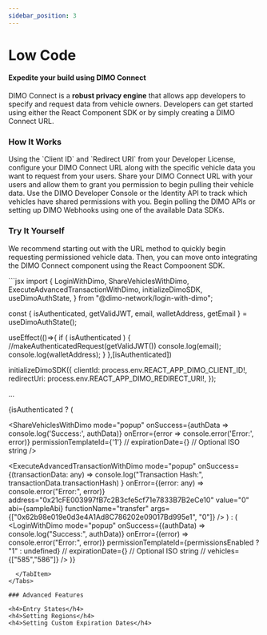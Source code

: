 ```yaml
---
sidebar_position: 3
---
```



# Low Code

<h4>Expedite your build using DIMO Connect</h4>

DIMO Connect is a **robust privacy engine** that allows app developers to
specify and request data from vehicle owners. Developers can get started using
either the React Component SDK or by simply creating a DIMO Connect URL.

### How It Works

<Stepper>
  <Step title="Configure Your URL" image="/img/ConfigureConnectURL.png">
    Using the `Client ID` and `Redirect URI` from your Developer License, configure your DIMO Connect URL along with the specific vehicle data you want to request from your users.
  </Step>

<Step title="Share with Users" image="/img/ShareWithUsers.png">
  Share your DIMO Connect URL with your users and allow them to grant you
  permission to begin pulling their vehicle data.
</Step>

<Step title="Check Vehicle Status" image="/img/VehiclesTable.png">
  Use the DIMO Developer Console or the Identity API to track which vehicles
  have shared permissions with you.
</Step>

  <Step title="Start Getting Data" image="/img/TelemetrySample.png">
    Begin polling the DIMO APIs or setting up DIMO Webhooks using one of the available Data SDKs.
  </Step>
</Stepper>

### Try It Yourself

We recommend starting out with the URL method to quickly begin requesting
permissioned vehicle data. Then, you can move onto integrating the DIMO Connect
component using the React Compoonent SDK.

<Tabs>
  <TabItem value="URL Method" label="URL Method">
    <DimoUrlBuilder />
  </TabItem>
  <TabItem value="SDK Method" label="SDK Method">
  ```jsx
  import {
    LoginWithDimo,
    ShareVehiclesWithDimo,
    ExecuteAdvancedTransactionWithDimo,
    initializeDimoSDK,
    useDimoAuthState,
} from "@dimo-network/login-with-dimo";

const { isAuthenticated, getValidJWT, email, walletAddress, getEmail } =
useDimoAuthState();

useEffect(()=>{ if ( isAuthenticated ) {
//makeAuthenticatedRequest(getValidJWT()) console.log(email);
console.log(walletAddress); } },[isAuthenticated])

initializeDimoSDK({ clientId: process.env.REACT_APP_DIMO_CLIENT_ID!,
redirectUri: process.env.REACT_APP_DIMO_REDIRECT_URI!, });

...

{isAuthenticated ? (

<ShareVehiclesWithDimo
  mode="popup"
  onSuccess={authData => console.log('Success:', authData)}
  onError={error => console.error('Error:', error)}
  permissionTemplateId={'1'}
  // expirationDate={} // Optional ISO string
/>

  <ExecuteAdvancedTransactionWithDimo
    mode="popup"
    onSuccess={(transactionData: any) =>
      console.log("Transaction Hash:", transactionData.transactionHash)
    }
    onError={(error: any) => console.error("Error:", error)}
    address="0x21cFE003997fB7c2B3cfe5cf71e7833B7B2eCe10"
    value="0"
    abi={sampleAbi}
    functionName="transfer"
    args={["0x62b98e019e0d3e4A1Ad8C786202e09017Bd995e1", "0"]}
  />
) : (
  <LoginWithDimo
    mode="popup"
    onSuccess={(authData) => console.log("Success:", authData)}
    onError={(error) => console.error("Error:", error)}
    permissionTemplateId={permissionsEnabled ? "1" : undefined}
    // expirationDate={} // Optional ISO string
    // vehicles={["585","586"]}
  />
)}
```
  </TabItem>
</Tabs>

### Advanced Features

<h4>Entry States</h4>
<h4>Setting Regions</h4>
<h4>Setting Custom Expiration Dates</h4>

